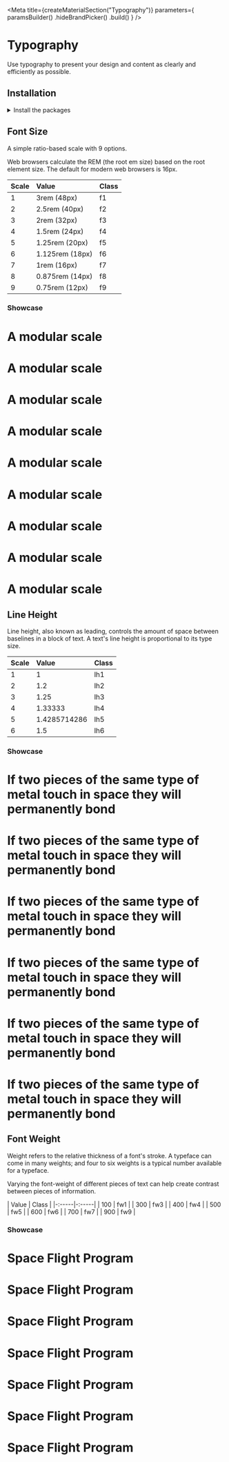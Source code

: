 
<Meta
    title={createMaterialSection("Typography")}
    parameters={
        paramsBuilder()
            .hideBrandPicker()
            .build()
    }
/>

# Typography

Use typography to present your design and content as clearly and efficiently as possible.

## Installation

<details><summary >Install the packages</summary>

Install from <a href={INSTALLATION_PAGE}>the React bundle</a> or as a single package:

```bash
npm install @orbit-ui/css-normalize @orbit-ui/tachyons @orbit-ui/foundation
```

</details>

## Font Size

A simple ratio-based scale with 9 options.

Web browsers calculate the REM (the root em size) based on the root element size. The default for modern web browsers is 16px.

| Scale | Value           | Class |
| :---- | :-------------- | :---- |
| 1     | 3rem (48px)     | f1    |
| 2     | 2.5rem (40px)   | f2    |
| 3     | 2rem (32px)     | f3    |
| 4     | 1.5rem (24px)   | f4    |
| 5     | 1.25rem (20px)  | f5    |
| 6     | 1.125rem (18px) | f6    |
| 7     | 1rem (16px)     | f7    |
| 8     | 0.875rem (14px) | f8    |
| 9     | 0.75rem (12px)  | f9    |

### Showcase

<div>
    <h1 className="f1 fw3 pa0 ma0">A modular scale</h1>
    <h1 className="f2 fw3 pa0 ma0">A modular scale</h1>
    <h1 className="f3 fw3 pa0 ma0">A modular scale</h1>
    <h1 className="f4 fw3 pa0 ma0">A modular scale</h1>
    <h1 className="f5 fw3 pa0 ma0">A modular scale</h1>
    <h1 className="f6 fw3 pa0 ma0">A modular scale</h1>
    <h1 className="f7 fw3 pa0 ma0">A modular scale</h1>
    <h1 className="f8 fw3 pa0 ma0">A modular scale</h1>
    <h1 className="f9 fw3 pa0 ma0">A modular scale</h1>
</div>

## Line Height

Line height, also known as leading, controls the amount of space between baselines in a block of text. A text's line height is proportional to its type size.

| Scale | Value        | Class |
| :---- | :----------- | :---- |
| 1     | 1            | lh1   |
| 2     | 1.2          | lh2   |
| 3     | 1.25         | lh3   |
| 4     | 1.33333      | lh4   |
| 5     | 1.4285714286 | lh5   |
| 6     | 1.5          | lh6   |

### Showcase

<div>
    <h1 className="lh1 f4 fw3 pa0 ma0 mb2 bb b--sunray-900">If two pieces of the same type of metal touch in space they will permanently bond</h1>
    <h1 className="lh2 f4 fw3 pa0 ma0 mb2 bb b--sunray-900">If two pieces of the same type of metal touch in space they will permanently bond</h1>
    <h1 className="lh3 f4 fw3 pa0 ma0 mb2 bb b--sunray-900">If two pieces of the same type of metal touch in space they will permanently bond</h1>
    <h1 className="lh4 f4 fw3 pa0 ma0 mb2 bb b--sunray-900">If two pieces of the same type of metal touch in space they will permanently bond</h1>
    <h1 className="lh5 f4 fw3 pa0 ma0 mb2 bb b--sunray-900">If two pieces of the same type of metal touch in space they will permanently bond</h1>
    <h1 className="lh6 f4 fw3 pa0 ma0 mb2 bb b--sunray-900">If two pieces of the same type of metal touch in space they will permanently bond</h1>
</div>

## Font Weight

Weight refers to the relative thickness of a font's stroke. A typeface can come in many weights; and four to six weights is a typical number available for a typeface.

Varying the font-weight of different pieces of text can help create contrast between pieces of information.

| Value | Class |
|-:-----|-:-----|
| 100   | fw1   |
| 300   | fw3   |
| 400   | fw4   |
| 500   | fw5   |
| 600   | fw6   |
| 700   | fw7   |
| 900   | fw9   |

### Showcase

<div>
    <h1 className="pa0 ma0 fw1">Space Flight Program</h1>
    <h1 className="pa0 ma0 fw3">Space Flight Program</h1>
    <h1 className="pa0 ma0 fw4">Space Flight Program</h1>
    <h1 className="pa0 ma0 fw5">Space Flight Program </h1>
    <h1 className="pa0 ma0 fw6">Space Flight Program</h1>
    <h1 className="pa0 ma0 fw7">Space Flight Program</h1>
    <h1 className="pa0 ma0 fw9">Space Flight Program</h1>
</div>

